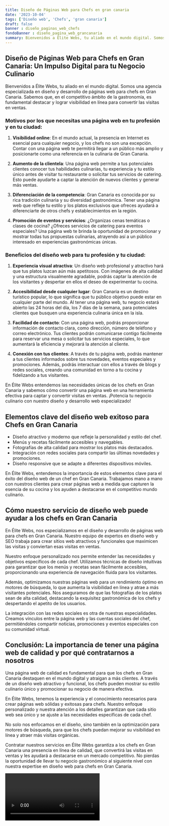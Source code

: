```yaml
---
title: Diseño de Páginas Web para Chefs en gran canaria
date: '2023-10-04'
tags: ['Diseño web', 'Chefs', 'gran canaria']
draft: false
banner : diseño_paginas_web_chefs
fondoBanner : diseño_pagina_web_grancanaria
summary: Bienvenidos a Élite Webs, tu aliado en el mundo digital. Somos una agencia especializada en diseño y desarrollo de páginas web para chefs en Gran Canaria. Sabemos que, en el competitivo ámbito de la gastronomía, es fundamental destacar y lograr visibilidad en línea para convertir las visitas en ventas.
---
```


## Diseño de Páginas Web para Chefs en Gran Canaria: Un Impulso Digital para tu Negocio Culinario

Bienvenidos a Élite Webs, tu aliado en el mundo digital. Somos una agencia especializada en diseño y desarrollo de páginas web para chefs en Gran Canaria. Sabemos que, en el competitivo ámbito de la gastronomía, es fundamental destacar y lograr visibilidad en línea para convertir las visitas en ventas.

### Motivos por los que necesitas una página web en tu profesión y en tu ciudad:

1. **Visibilidad online**: En el mundo actual, la presencia en Internet es esencial para cualquier negocio, y los chefs no son una excepción. Contar con una página web te permitirá llegar a un público más amplio y posicionarte como una referencia en la culinaria de Gran Canaria.

2. **Aumento de la clientela**: Una página web permite a tus potenciales clientes conocer tus habilidades culinarias, tu experiencia y tu estilo único antes de visitar tu restaurante o solicitar tus servicios de catering. Esto puede ayudarte a captar la atención de nuevos clientes y generar más ventas.

3. **Diferenciación de la competencia**: Gran Canaria es conocida por su rica tradición culinaria y su diversidad gastronómica. Tener una página web que refleje tu estilo y los platos exclusivos que ofreces ayudará a diferenciarte de otros chefs y establecimientos en la región.

4. **Promoción de eventos y servicios**: ¿Organizas cenas temáticas o clases de cocina? ¿Ofreces servicios de catering para eventos especiales? Una página web te brinda la oportunidad de promocionar y mostrar todas tus propuestas culinarias, atrayendo así a un público interesado en experiencias gastronómicas únicas.

### Beneficios del diseño web para tu profesión y tu ciudad:

1. **Experiencia visual atractiva**: Un diseño web profesional y atractivo hará que tus platos luzcan aún más apetitosos. Con imágenes de alta calidad y una estructura visualmente agradable, podrás captar la atención de los visitantes y despertar en ellos el deseo de experimentar tu cocina.

2. **Accesibilidad desde cualquier lugar**: Gran Canaria es un destino turístico popular, lo que significa que tu público objetivo puede estar en cualquier parte del mundo. Al tener una página web, tu negocio estará abierto las 24 horas del día, los 7 días de la semana, para potenciales clientes que busquen una experiencia culinaria única en la isla.

3. **Facilidad de contacto**: Con una página web, podrás proporcionar información de contacto clara, como dirección, número de teléfono y correo electrónico. Tus clientes podrán comunicarse contigo fácilmente para reservar una mesa o solicitar tus servicios especiales, lo que aumentará la eficiencia y mejorará la atención al cliente.

4. **Conexión con tus clientes**: A través de tu página web, podrás mantener a tus clientes informados sobre tus novedades, eventos especiales y promociones. Además, podrás interactuar con ellos a través de blogs y redes sociales, creando una comunidad en torno a tu cocina y fidelizando a tus visitantes.

En Élite Webs entendemos las necesidades únicas de los chefs en Gran Canaria y sabemos cómo convertir una página web en una herramienta efectiva para captar y convertir visitas en ventas. ¡Potencia tu negocio culinario con nuestro diseño y desarrollo web especializado!

<GifSeo />

<Cta />

## Elementos clave del diseño web exitoso para Chefs en Gran Canaria
- Diseño atractivo y moderno que refleje la personalidad y estilo del chef.
- Menús y recetas fácilmente accesibles y navegables.
- Fotografías de alta calidad para mostrar los platos más destacados.
- Integración con redes sociales para compartir las últimas novedades y promociones.
- Diseño responsive que se adapte a diferentes dispositivos móviles.

En Élite Webs, entendemos la importancia de estos elementos clave para el éxito del diseño web de un chef en Gran Canaria. Trabajamos mano a mano con nuestros clientes para crear páginas web a medida que capturen la esencia de su cocina y los ayuden a destacarse en el competitivo mundo culinario.

## Cómo nuestro servicio de diseño web puede ayudar a los chefs en Gran Canaria
En Élite Webs, nos especializamos en el diseño y desarrollo de páginas web para chefs en Gran Canaria. Nuestro equipo de expertos en diseño web y SEO trabaja para crear sitios web atractivos y funcionales que maximicen las visitas y conviertan esas visitas en ventas.

Nuestro enfoque personalizado nos permite entender las necesidades y objetivos específicos de cada chef. Utilizamos técnicas de diseño intuitivas para garantizar que los menús y recetas sean fácilmente accesibles, proporcionando una experiencia de navegación fluida para los visitantes.

Además, optimizamos nuestras páginas web para un rendimiento óptimo en motores de búsqueda, lo que aumenta la visibilidad en línea y atrae a más visitantes potenciales. Nos aseguramos de que las fotografías de los platos sean de alta calidad, destacando la exquisitez gastronómica de los chefs y despertando el apetito de los usuarios.

La integración con las redes sociales es otra de nuestras especialidades. Creamos vínculos entre la página web y las cuentas sociales del chef, permitiéndoles compartir noticias, promociones y eventos especiales con su comunidad virtual.

## Conclusión: La importancia de tener una página web de calidad y por qué contratarnos a nosotros

Una página web de calidad es fundamental para que los chefs en Gran Canaria destaquen en el mundo digital y atraigan a más clientes. A través de un diseño web atractivo y funcional, los chefs pueden mostrar su estilo culinario único y promocionar su negocio de manera efectiva.

En Élite Webs, tenemos la experiencia y el conocimiento necesarios para crear páginas web sólidas y exitosas para chefs. Nuestro enfoque personalizado y nuestra atención a los detalles garantizan que cada sitio web sea único y se ajuste a las necesidades específicas de cada chef.

No solo nos enfocamos en el diseño, sino también en la optimización para motores de búsqueda, para que los chefs puedan mejorar su visibilidad en línea y atraer más visitas orgánicas.

Contratar nuestros servicios en Élite Webs garantiza a los chefs en Gran Canaria una presencia en línea de calidad, que convertirá las visitas en ventas y les ayudará a destacarse en un mercado competitivo. No pierdas la oportunidad de llevar tu negocio gastronómico al siguiente nivel con nuestra expertise en diseño web para chefs en Gran Canaria.

<Video />

<CtaBot job='Chefs' city='gran canaria'/>

<Gmaps query='gran canaria+españa+maps' />